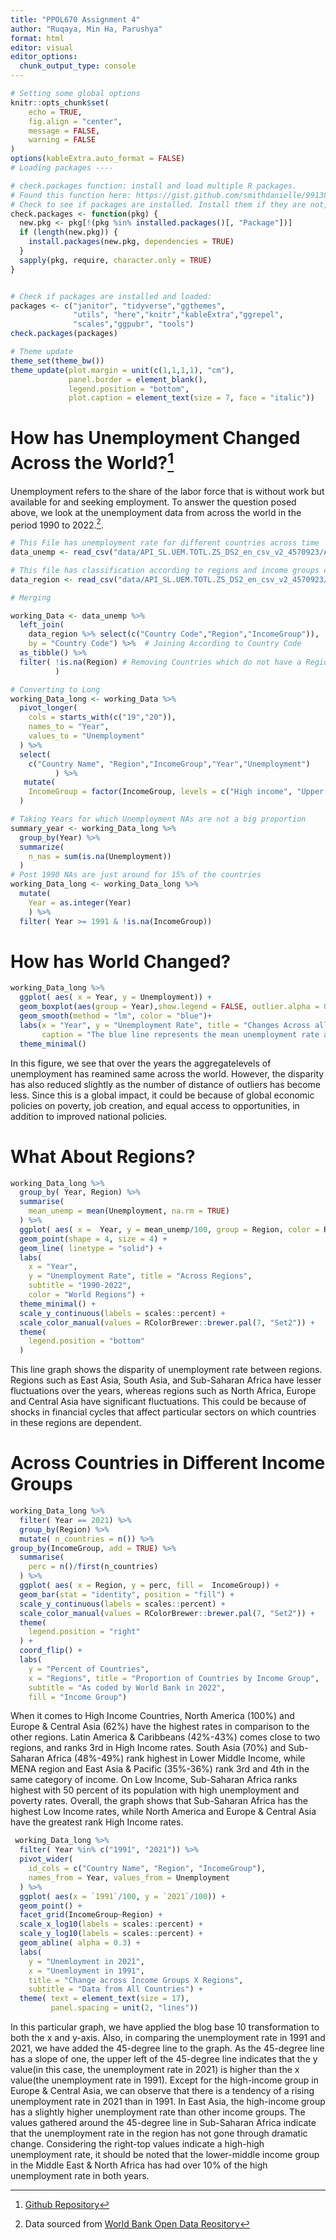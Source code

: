 ```yaml
---
title: "PPOL670 Assignment 4"
author: "Ruqaya, Min Ha, Parushya"
format: html
editor: visual
editor_options: 
  chunk_output_type: console
---
```


```r
# Setting some global options
knitr::opts_chunk$set(
	echo = TRUE,
	fig.align = "center",
	message = FALSE,
	warning = FALSE
)
options(kableExtra.auto_format = FALSE)
# Loading packages ----

# check.packages function: install and load multiple R packages.
# Found this function here: https://gist.github.com/smithdanielle/9913897 on 2019/06/17
# Check to see if packages are installed. Install them if they are not, then load them into the R session.
check.packages <- function(pkg) {
  new.pkg <- pkg[!(pkg %in% installed.packages()[, "Package"])]
  if (length(new.pkg)) {
    install.packages(new.pkg, dependencies = TRUE)
  }
  sapply(pkg, require, character.only = TRUE)
}


# Check if packages are installed and loaded:
packages <- c("janitor", "tidyverse","ggthemes",
              "utils", "here","knitr","kableExtra","ggrepel",
              "scales","ggpubr", "tools")
check.packages(packages)

# Theme update
theme_set(theme_bw())
theme_update(plot.margin = unit(c(1,1,1,1), "cm"),
             panel.border = element_blank(),
             legend.position = "bottom",
             plot.caption = element_text(size = 7, face = "italic"))

```

# How has Unemployment Changed Across the World?[^1]

Unemployment refers to the share of the labor force that is without work but available for and seeking employment. To answer the question posed above, we look at the unemployment data from across the world in the period 1990 to 2022.[^2].

[^1]: [Github Repository](https://github.com/parushya/ppol670-assignment4/commits/main)  
[^2]: Data sourced from [World Bank Open Data Reository](https://data.worldbank.org/indicator/SL.UEM.TOTL.ZS?view=chart)

```r
# This File has unemployment rate for different countries across time
data_unemp <- read_csv("data/API_SL.UEM.TOTL.ZS_DS2_en_csv_v2_4570923/API_SL.UEM.TOTL.ZS_DS2_en_csv_v2_4570923.csv", skip = 3)

# This file has classification according to regions and income groups countries are in today
data_region <- read_csv("data/API_SL.UEM.TOTL.ZS_DS2_en_csv_v2_4570923/Metadata_Country_API_SL.UEM.TOTL.ZS_DS2_en_csv_v2_4570923.csv")

# Merging

working_Data <- data_unemp %>% 
  left_join(
    data_region %>% select(c("Country Code","Region","IncomeGroup")),
    by = "Country Code") %>%  # Joining According to Country Code
  as_tibble() %>% 
  filter( !is.na(Region) # Removing Countries which do not have a Region Assigned
          )

# Converting to Long
working_Data_long <- working_Data %>% 
  pivot_longer(
    cols = starts_with(c("19","20")),
    names_to = "Year",
    values_to = "Unemployment"
  ) %>% 
  select( 
    c("Country Name", "Region","IncomeGroup","Year","Unemployment")
          ) %>% 
   mutate(
    IncomeGroup = factor(IncomeGroup, levels = c("High income", "Upper middle income", "Lower middle income","Low income"))
  )

# Taking Years for which Unemployment NAs are not a big proportion
summary_year <- working_Data_long %>% 
  group_by(Year) %>% 
  summarize(
    n_nas = sum(is.na(Unemployment))
  )
# Post 1990 NAs are just around for 15% of the countries
working_Data_long <- working_Data_long %>% 
  mutate( 
    Year = as.integer(Year)
    ) %>% 
  filter( Year >= 1991 & !is.na(IncomeGroup))
```

# How has World Changed?

```r
working_Data_long %>% 
  ggplot( aes( x = Year, y = Unemployment)) +
  geom_boxplot(aes(group = Year),show.legend = FALSE, outlier.alpha = 0.5, alpha = 0.5) + 
  geom_smooth(method = "lm", color = "blue")+
  labs(x = "Year", y = "Unemployment Rate", title = "Changes Across all Countries in the World",
       caption = "The blue line represents the mean unemployment rate across the period") + 
  theme_minimal() 

```
In this figure, we see that over the years the  aggregatelevels of unemployment has reamined same across the world. However,  the disparity has also reduced slightly as the number of distance of outliers has become less. Since this is a global impact, it could be because of global economic policies on poverty, job creation, and equal access to opportunities, in addition to improved national policies.  


# What About Regions?

```r
working_Data_long %>% 
  group_by( Year, Region) %>% 
  summarise(
    mean_unemp = mean(Unemployment, na.rm = TRUE)
  ) %>% 
  ggplot( aes( x =  Year, y = mean_unemp/100, group = Region, color = Region)) +
  geom_point(shape = 4, size = 4) +
  geom_line( linetype = "solid") +
  labs(
    x = "Year", 
    y = "Unemployment Rate", title = "Across Regions", 
    subtitle = "1990-2022",
    color = "World Regions") + 
  theme_minimal() + 
  scale_y_continuous(labels = scales::percent) + 
  scale_color_manual(values = RColorBrewer::brewer.pal(7, "Set2")) +
  theme(
    legend.position = "bottom"
  )

```

This line graph shows the disparity of unemployment rate between regions. Regions such as East Asia, South Asia, and Sub-Saharan Africa have lesser fluctuations over the years, whereas regions such as North Africa, Europe and Central Asia have significant fluctuations. This could be because of shocks in financial cycles that affect particular sectors on which countries in these regions are dependent.  

# Across Countries in Different Income Groups

```r
working_Data_long %>% 
  filter( Year == 2021) %>% 
  group_by(Region) %>% 
  mutate( n_countries = n()) %>% 
group_by(IncomeGroup, add = TRUE) %>% 
  summarise(
    perc = n()/first(n_countries)
  ) %>% 
  ggplot( aes( x = Region, y = perc, fill =  IncomeGroup)) +
  geom_bar(stat = "identity", position = "fill") +
  scale_y_continuous(labels = scales::percent) + 
  scale_color_manual(values = RColorBrewer::brewer.pal(7, "Set2")) +
  theme(
    legend.position = "right"
  ) +
  coord_flip() +
  labs(
    y = "Percent of Countries", 
    x = "Regions", title = "Proportion of Countries by Income Group",
    subtitle = "As coded by World Bank in 2022",
    fill = "Income Group") 

```
When it comes to High Income Countries, North America (100%) and Europe & Central Asia (62%) have the highest rates in comparison to the other regions. Latin America & Caribbeans (42%-43%) comes close to two regions, and ranks 3rd in High Income rates. South Asia (70%) and Sub-Saharan Africa (48%-49%) rank highest in Lower Middle Income, while MENA region and East Asia & Pacific (35%-36%) rank 3rd and 4th in the same category of income. On Low Income, Sub-Saharan Africa ranks highest with 50 percent of its population with high unemployment and poverty rates. Overall, the graph shows that Sub-Saharan Africa has the highest Low Income rates, while North America and Europe & Central Asia have the greatest rank High Income rates.  

```r
 working_Data_long %>% 
  filter( Year %in% c("1991", "2021")) %>% 
  pivot_wider(
    id_cols = c("Country Name", "Region", "IncomeGroup"),
    names_from = Year, values_from = Unemployment
  ) %>% 
  ggplot( aes(x = `1991`/100, y = `2021`/100)) +
  geom_point() +
  facet_grid(IncomeGroup~Region) +
  scale_x_log10(labels = scales::percent) +
  scale_y_log10(labels = scales::percent) +
  geom_abline( alpha = 0.3) +
  labs(
    y = "Unemloyment in 2021", 
    x = "Unemloyment in 1991",
    title = "Change across Income Groups X Regions",
    subtitle = "Data from All Countries") +
  theme( text = element_text(size = 17),
         panel.spacing = unit(2, "lines"))
```
In this particular graph, we have applied the blog base 10 transformation to both the x and y-axis. Also, in comparing the unemployment rate in 1991 and 2021, we have added the 45-degree line to the graph. As the 45-degree line has a slope of one, the upper left of the 45-degree line indicates that the y value(in this case, the unemployment rate in 2021) is higher than the x value(the unemployment rate in 1991). Except for the high-income group in Europe & Central Asia, we can observe that there is a tendency of a rising unemployment rate in 2021 than in 1991. In East Asia, the high-income group has a slightly higher unemployment rate than other income groups. The values gathered around the 45-degree line in Sub-Saharan Africa indicate that the unemployment rate in the region has not gone through dramatic change. Considering the right-top values indicate a high-high unemployment rate, it should be noted that the lower-middle income group in the Middle East & North Africa has had over 10% of the high unemployment rate in both years.  
